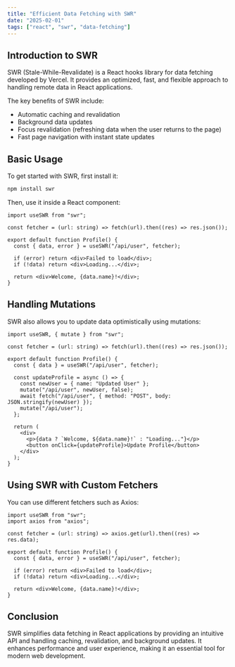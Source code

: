 ```yaml
---
title: "Efficient Data Fetching with SWR"
date: "2025-02-01"
tags: ["react", "swr", "data-fetching"]
---
```


## Introduction to SWR

SWR (Stale-While-Revalidate) is a React hooks library for data fetching developed by Vercel. It provides an optimized, fast, and flexible approach to handling remote data in React applications.

The key benefits of SWR include:

- Automatic caching and revalidation
- Background data updates
- Focus revalidation (refreshing data when the user returns to the page)
- Fast page navigation with instant state updates

## Basic Usage

To get started with SWR, first install it:

```sh
npm install swr
```

Then, use it inside a React component:

```tsx
import useSWR from "swr";

const fetcher = (url: string) => fetch(url).then((res) => res.json());

export default function Profile() {
  const { data, error } = useSWR("/api/user", fetcher);

  if (error) return <div>Failed to load</div>;
  if (!data) return <div>Loading...</div>;

  return <div>Welcome, {data.name}!</div>;
}
```

## Handling Mutations

SWR also allows you to update data optimistically using mutations:

```tsx
import useSWR, { mutate } from "swr";

const fetcher = (url: string) => fetch(url).then((res) => res.json());

export default function Profile() {
  const { data } = useSWR("/api/user", fetcher);

  const updateProfile = async () => {
    const newUser = { name: "Updated User" };
    mutate("/api/user", newUser, false);
    await fetch("/api/user", { method: "POST", body: JSON.stringify(newUser) });
    mutate("/api/user");
  };

  return (
    <div>
      <p>{data ? `Welcome, ${data.name}!` : "Loading..."}</p>
      <button onClick={updateProfile}>Update Profile</button>
    </div>
  );
}
```

## Using SWR with Custom Fetchers

You can use different fetchers such as Axios:

```tsx
import useSWR from "swr";
import axios from "axios";

const fetcher = (url: string) => axios.get(url).then((res) => res.data);

export default function Profile() {
  const { data, error } = useSWR("/api/user", fetcher);

  if (error) return <div>Failed to load</div>;
  if (!data) return <div>Loading...</div>;

  return <div>Welcome, {data.name}!</div>;
}
```

## Conclusion

SWR simplifies data fetching in React applications by providing an intuitive API and handling caching, revalidation, and background updates. It enhances performance and user experience, making it an essential tool for modern web development.

<CustomImage
  src="https://raw.githubusercontent.com/maryamHabibpourr/blogPost/main/images/swr.jpg"
  alt="SWR Guide"
/>
